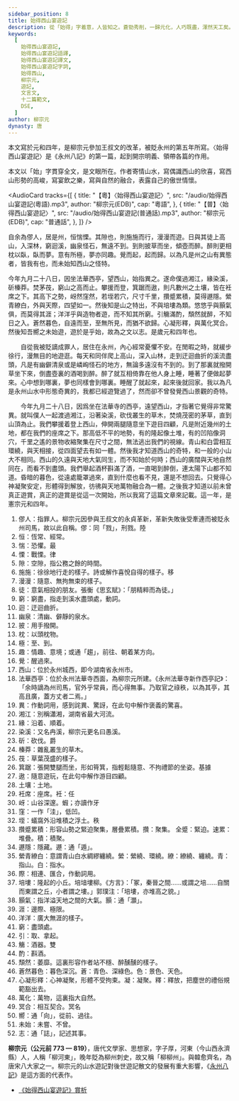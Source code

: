```yaml
---
sidebar_position: 8
title: 始得西山宴遊記
description: 從「始得」字着意，人皆知之。蒼勁秀削，一歸元化，人巧既盡，渾然天工矣。此篇領起後諸小記。
keywords:
  [
    始得西山宴遊記,
    始得西山宴遊記語譯,
    始得西山宴遊記譯文,
    始得西山宴遊記字詞,
    始得西山,
    柳宗元,
    遊記,
    文言文,
    十二篇範文,
    DSE,
  ]
author: 柳宗元
dynasty: 唐
---
```


<Intro>

  本文寫於元和四年，是柳宗元參加王叔文的改革，被貶永州的第五年所寫。〈始得西山宴遊記〉是《永州八記》的第一篇，起到開宗明義、領帶各篇的作用。

  本文以「始」字貫穿全文，是文眼所在。作者寄情山水，寫偶識西山的欣喜，寫西山形勢的高峻，寫宴飲之樂，寫與自然的融合，表露自己的傲世情懷。
  </Intro>

<AudioCard
  tracks={[
    {
      title: "【粵】〈始得西山宴遊記〉",
      src: "/audio/始得西山宴遊記(粵語).mp3",
      author: "柳宗元(EDB)",
      cap: "粵語",
    },
    {
      title: "【普】〈始得西山宴遊記〉",
      src: "/audio/始得西山宴遊記(普通話).mp3",
      author: "柳宗元(EDB)",
      cap: "普通話",
    },
  ]}
/>

<MainText>

  <div className="main prose">

  自余為<Annotate title="指罪人。僇：同「戮」，刑戮。粵 [陸]，[luk6]">僇人</Annotate>，居是州，<Annotate title="恆常、經常。">恒</Annotate><Annotate title="恐懼。粵 [最]，[zeoi3]">惴</Annotate><Annotate title="戰慄。粵 [律]，[leot6]">慄</Annotate>。其<Annotate title="空隙，指公務之餘的時間。">隙</Annotate>也，則<Annotate title="徐徐地行走的樣子。粵 [詩]，[si1]。或解作喜悅自得的樣子。粵 [移]，[ji4]">施施</Annotate>而行，<Annotate title="隨意、無拘無束的樣子。">漫漫</Annotate>而遊。日與其<Annotate title="意氣相投的朋友。">徒</Annotate>上高山，入深林，<Annotate title="窮盡，指走到溪水盡頭處，動詞。">窮</Annotate><Annotate title="迂迴曲折。">迴</Annotate>溪，<Annotate title="清幽、僻靜的泉水。">幽泉</Annotate>怪石，無遠不到。到則<Annotate title="用手撥開。">披</Annotate>草而坐，傾壺而醉。醉則更相<Annotate title="以頭枕物。">枕</Annotate>以臥，臥而夢。意有所<Annotate title="至、到。">極</Annotate>，夢亦同<Annotate title="情趣、意境；或通「趨」，前往、朝着某方向。">趣</Annotate>。<Annotate title="醒過來。">覺</Annotate>而起，起而歸。以為凡是州之山有異態者，皆我有也，而未始知<Annotate title="位於永州城西，即今湖南省永州市。">西山</Annotate>之怪特。

  今年九月二十八日，因坐<Annotate title="位於永州法華寺西面，為柳宗元所建。">法華</Annotate>西亭，望西山，始指<Annotate title="作動詞用，感到詫異、驚訝，在此句中解作褒義的驚喜。">異</Annotate>之。遂命僕過<Annotate title="別稱瀟湘，湖南省最大河流。">湘江</Annotate>，<Annotate title="沿着、順着。">緣</Annotate><Annotate title="又名冉溪，柳宗元更名曰愚溪。">染溪</Annotate>，<Annotate title="砍伐。粵 [爵]，[zoek3]">斫</Annotate><Annotate title="雜亂叢生的草木。">榛莽</Annotate>。焚茅<Annotate title="草葉茂盛的樣子。">茷</Annotate>，窮山之高而止。攀援而登，<Annotate title="張開雙腿而坐，形如筲箕，指輕鬆隨意、不拘禮節的坐姿。粵 [基據]，[gei1geoi3]">箕踞</Annotate>而遨，則凡數州之<Annotate title="土地。">土壤</Annotate>，皆在<Annotate title="座席。衽：粵 [任]，[jam6]">衽席</Annotate>之下。其高下之勢，<Annotate title="山谷深邃。粵 [蝦]，[haa1]；亦讀作[牙]，[ngaa4]">岈</Annotate>然<Annotate title="一作「洼」，低凹。">窪</Annotate>然，若<Annotate title="蟻窩外沿堆積之浮土。粵 [秩]，[dit6]">垤</Annotate>若穴，尺寸千里，<Annotate title="形容山勢之緊迫聚集，層疊累積。">攢蹙累積</Annotate>，莫得<Annotate title="隱藏。遯：通「遁」。">遯隱</Annotate>。<Annotate title="縈繞、環繞。">縈</Annotate>青<Annotate title="繚繞、纏繞。">繚</Annotate>白，外與天<Annotate title="相連、匯合，作動詞用。">際</Annotate>，四望如一。然後知是山之特出，不與<Annotate title="隆起的小丘。粵 [堷柳]，[bau6lau5]。">培塿</Annotate>為類。悠悠乎與<Annotate title="指洋溢天地之間的大氣。顥：通「灝」。">顥</Annotate>氣俱，而莫得其<Annotate title="邊際、極限。">涯</Annotate>；<Annotate title="廣大無涯的樣子。">洋洋</Annotate>乎與造物者遊，而不知其所<Annotate title="盡頭處。">窮</Annotate>。<Annotate title="取、拿起。">引</Annotate><Annotate title="酒器。粵 [雙]，[soeng1]">觴</Annotate>滿<Annotate title="斟酒。">酌</Annotate>，<Annotate title="萎靡。這裏形容作者站不穩、醉醺醺的樣子。">頹然</Annotate>就醉，不知日之入。<Annotate title="青色、深綠色。">蒼</Annotate>然暮<Annotate title="景色、天色。">色</Annotate>，自遠而至，至無所見，而猶不欲歸。心<Annotate title="凝聚。">凝</Annotate>形<Annotate title="釋放，把塵世的禮俗規範豁出去。">釋</Annotate>，與<Annotate title="萬物，這裏指大自然。">萬化</Annotate><Annotate title="相互契合。冥：粵 [名]，[ming4]">冥合</Annotate>。然後知吾<Annotate title="通「向」，從前、過往。">嚮</Annotate>之<Annotate title="未嘗、不曾。">未始</Annotate>遊，遊於是乎始，故為之文以<Annotate title="通「誌」，記述其事。">志</Annotate>。是歲元和四年也。

  </div>
  </MainText>

<Translation>

  　　自從我被貶謫成罪人，居住在永州，內心經常憂懼不安。在閒暇之時，就緩步徐行，漫無目的地遊逛。每天和同伴爬上高山，深入山林，走到迂迴曲折的溪流盡頭，凡是有幽僻清泉或是嶙峋怪石的地方，無論多遠沒有不到的。到了那裏就撥開草坐下來，倒盡壺裏的酒喝到醉。醉了就互相倚靠在他人身上睡，睡著了便做起夢來。心中想到哪裏，夢也同樣會到哪裏。睡醒了就起來，起來後就回家。我以為凡是永州山水中形態奇異的，我都已經遊覽過了，然而卻不曾發覺西山景觀的奇特。

  　　今年九月二十八日，因爲坐在法華寺的西亭，遠望西山，才指著它覺得非常驚異。就叫僕人一起渡過湘江，沿著染溪，砍伐叢生的草木，焚燒茂密的茅草，直到山頂為止。我們攀援着登上西山，伸開兩腿隨意坐下遊目四顧，凡是附近幾州的土地，都在我們的座席之下。那高低不平的地勢，有的隆起像土堆，有的凹陷像洞穴，千里之遙的景物收縮聚集在尺寸之間，無法逃出我們的視線。青山和白雲相互環繞，與天相接，從四面望去有如一體。然後我才知道西山的奇特，和一般的小山大不相同。西山的久遠與天地大氣同生，而不知始於何時；西山的廣闊與天地自然同在，而看不到盡頭。我們舉起酒杯斟滿了酒，一直喝到醉倒，連太陽下山都不知道。昏暗的暮色，從遠處籠罩過來，直到什麼也看不見，還是不想回去。只覺得心神凝聚安定，形體得到解放，彷彿與天地萬物融合為一體。之後我才知道以前未曾真正遊賞，真正的遊賞是從這一次開始，所以我寫了這篇文章來記載。這一年，是憲宗元和四年。
  </Translation>

<Dictionary>

1. 僇人：指罪人。柳宗元因參與王叔文的永貞革新，革新失敗後受牽連而被貶永州司馬，故以此自稱。僇：同「戮」，刑戮。<Jypt py="luk6">陸</Jypt>
2. 恒：恆常、經常。
3. 惴：恐懼。<Jypt py="zeoi3">最</Jypt>
4. 慄：戰慄。<Jypt py="leot6">律</Jypt>
5. 隙：空隙，指公務之餘的時間。
6. 施施：徐徐地行走的樣子。<Jypt py="si1">詩</Jypt>或解作喜悅自得的樣子。<Jypt py="ji4">移</Jypt>
7. 漫漫：隨意、無拘無束的樣子。
8. 徒：意氣相投的朋友。張衡《思玄賦》：「朋精粹而為徒。」
9. 窮：窮盡，指走到溪水盡頭處，動詞。
10. 迴：迂迴曲折。
11. 幽泉：清幽、僻靜的泉水。
12. 披：用手撥開。
13. 枕：以頭枕物。
14. 極：至、到。
15. 趣：情趣、意境；或通「趨」，前往、朝着某方向。
16. 覺：醒過來。
17. 西山：位於永州城西，即今湖南省永州市。
18. 法華西亭：位於永州法華寺西面，為柳宗元所建。《永州法華寺新作西亭記》：「余時謫為州司馬，官外乎常員，而心得無事。乃取官之祿秩，以為其亭，其高且廣，蓋方丈者二焉。」
19. 異：作動詞用，感到詫異、驚訝，在此句中解作褒義的驚喜。
20. 湘江：別稱瀟湘，湖南省最大河流。
21. 緣：沿着、順着。
22. 染溪：又名冉溪，柳宗元更名曰愚溪。
23. 斫：砍伐。<Jypt py="zoek3">爵</Jypt>
24. 榛莽：雜亂叢生的草木。
25. 茷：草葉茂盛的樣子。
26. 箕踞：張開雙腿而坐，形如筲箕，指輕鬆隨意、不拘禮節的坐姿。<Jypt py="gei1">基</Jypt><Jypt py="geoi3">據</Jypt>
27. 遨：隨意遊玩，在此句中解作游目四顧。
28. 土壤：土地。
29. 衽席：座席。衽：<Jypt py="jam6">任</Jypt>
30. 岈：山谷深邃。<Jypt py="haa1">蝦</Jypt>；亦讀作<Jypt py="ngaa4">牙</Jypt>
31. 窪：一作「洼」，低凹。
32. 垤：蟻窩外沿堆積之浮土。<Jypt py="dit6">秩</Jypt>
33. 攢蹙累積：形容山勢之緊迫聚集，層疊累積。攢：聚集。 <Jypt py="cyun4">全</Jypt>蹙：緊迫。<Jypt py="cuk1">速</Jypt>累：堆疊。積：積聚。
34. 遯隱：隱藏。遯：通「遁」。
35. 縈青繚白：意謂青山白水綢繆纏繞。縈：縈繞、環繞。繚：繚繞、纏繞。青：指山。白：指水。
36. 際：相連、匯合，作動詞用。
37. 培塿：隆起的小丘。培<Jypt py="bau6">堷</Jypt>塿<Jypt py="lau5">柳</Jypt>。《方言》：「冢，秦晉之間……或謂之培……自關而東謂之丘，小者謂之塿。」郭璞注：「培塿，亦堆高之貌。」
38. 顥氣：指洋溢天地之間的大氣。顥：通「灝」。
39. 涯：邊際、極限。
40. 洋洋：廣大無涯的樣子。
41. 窮：盡頭處。
42. 引：取、拿起。
43. 觴：酒器。<Jypt py="soeng1">雙</Jypt>
44. 酌：斟酒。
45. 頹然：萎靡。這裏形容作者站不穩、醉醺醺的樣子。
46. 蒼然暮色：暮色深沉。蒼：青色、深綠色。色：景色、天色。
47. 心凝形釋：心神凝聚，形體不受拘束。凝：凝聚。釋：釋放，把塵世的禮俗規範豁出去。
48. 萬化：萬物，這裏指大自然。
49. 冥合：相互契合。冥<Jypt py="ming4">名</Jypt>
50. 嚮：通「向」，從前、過往。
51. 未始：未嘗、不曾。
52. 志：通「誌」，記述其事。

</Dictionary>

<Media>
  <Tabs>
    <TabItem value="經典動畫教材套" default>
      <Youtube id="APG2BXUBcY0" />
    </TabItem>
  </Tabs>
</Media>

<Biography>

**柳宗元（公元前 773 — 819）**，唐代文學家、思想家，字子厚，河東（今山西永濟縣）人，人稱「柳河東」，晚年貶為柳州刺史，故又稱「柳柳州」。與韓愈齊名，為唐宋八大家之一。柳宗元的山水遊記對後世遊記散文的發展有重大影響，《[永州八記](https://zh.wikisource.org/zh-hant/%E6%B0%B8%E5%B7%9E%E5%85%AB%E8%A8%98)》是這方面的代表作。

</Biography>

<Resources>

- [《始得西山宴遊記》賞析](https://www.edb.gov.hk/attachment/tc/curriculum-development/kla/chi-edu/recommended-passages/KS4_13.pdf)

</Resources>
